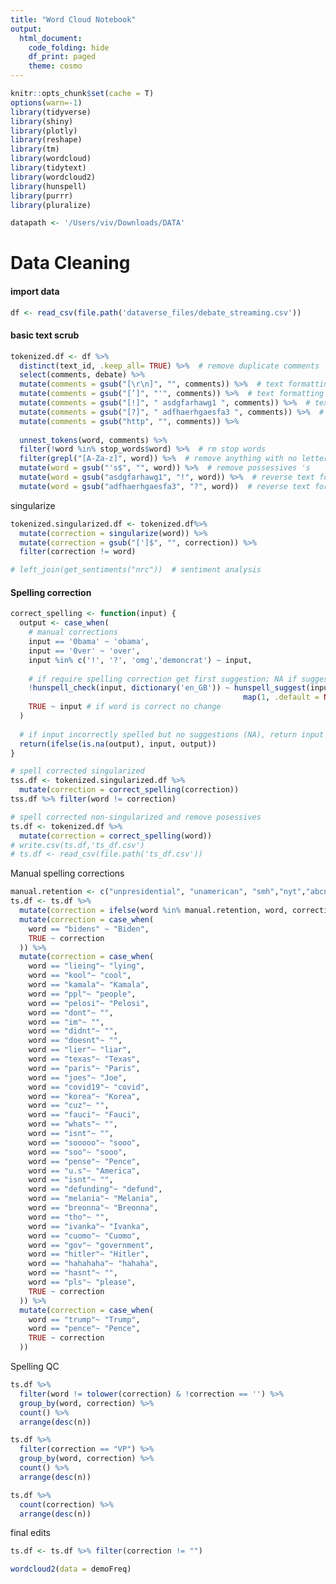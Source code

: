 ```yaml
---
title: "Word Cloud Notebook"
output:
  html_document:
    code_folding: hide
    df_print: paged
    theme: cosmo
---
```


```r
knitr::opts_chunk$set(cache = T)
options(warn=-1)
library(tidyverse)
library(shiny)
library(plotly)
library(reshape)
library(tm)
library(wordcloud)
library(tidytext)
library(wordcloud2)
library(hunspell)
library(purrr)
library(pluralize)

datapath <- '/Users/viv/Downloads/DATA'
```  

# Data Cleaning

#### import data
```r
df <- read_csv(file.path('dataverse_files/debate_streaming.csv')) 
```


#### basic text scrub
```r
tokenized.df <- df %>% 
  distinct(text_id, .keep_all= TRUE) %>%  # remove duplicate comments
  select(comments, debate) %>%
  mutate(comments = gsub("[\r\n]", "", comments)) %>%  # text formatting
  mutate(comments = gsub("[’]", "'", comments)) %>%  # text formatting
  mutate(comments = gsub("[!]", " asdgfarhawg1 ", comments)) %>%  # text formatting
  mutate(comments = gsub("[?]", " adfhaerhgaesfa3 ", comments)) %>%  # text formatting
  mutate(comments = gsub("http", "", comments)) %>% 
  
  unnest_tokens(word, comments) %>%
  filter(!word %in% stop_words$word) %>%  # rm stop words
  filter(grepl("[A-Za-z]", word)) %>%  # remove anything with no letters [A-Za-z]
  mutate(word = gsub("'s$", "", word)) %>%  # remove possessives 's
  mutate(word = gsub("asdgfarhawg1", "!", word)) %>%  # reverse text formatting
  mutate(word = gsub("adfhaerhgaesfa3", "?", word))  # reverse text formatting 
```

singularize
```r
tokenized.singularized.df <- tokenized.df%>% 
  mutate(correction = singularize(word)) %>% 
  mutate(correction = gsub("[']$", "", correction)) %>% 
  filter(correction != word)
```

```r
# left_join(get_sentiments("nrc"))  # sentiment analysis
```

#### Spelling correction
```r
correct_spelling <- function(input) {
  output <- case_when(
    # manual corrections
    input == '0bama' ~ 'obama',
    input == '0ver' ~ 'over',
    input %in% c('!', '?', 'omg','demoncrat') ~ input,
    
    # if require spelling correction get first suggestion; NA if suggestions list is empty 
    !hunspell_check(input, dictionary('en_GB')) ~ hunspell_suggest(input, dictionary('en_US')) %>%
                                                    map(1, .default = NA) %>% unlist(),
    TRUE ~ input # if word is correct no change
  )
  
  # if input incorrectly spelled but no suggestions (NA), return input word
  return(ifelse(is.na(output), input, output))
}

# spell corrected singularized
tss.df <- tokenized.singularized.df %>% 
  mutate(correction = correct_spelling(correction))
tss.df %>% filter(word != correction)

# spell corrected non-singularized and remove posessives
ts.df <- tokenized.df %>% 
  mutate(correction = correct_spelling(word))
# write.csv(ts.df,'ts_df.csv')
# ts.df <- read_csv(file.path('ts_df.csv')) 
```
Manual spelling corrections
```r
manual.retention <- c("unpresidential", "unamerican", "smh","nyt","abcnews","hes", "dt","letherspeak","jorgensen","jo","mfker","yrs","meds","covid","lol","dems","anymore","trump2020","lmao","wtf","blm","pos","yall","dem","maga","favor","haha","harris2020","antifa","stfu","dr","hahaha","wth","everytime","favoring","soooo","nobel","potus","aoc","favorite","behavior","dang","asshole","defund","tf","lockdown","aca","idk","hiden","labor","dnc","cheeto","kavanaugh","snl","lmao","sooo","aint","ppe","plexiglass","lil")
ts.df <- ts.df %>% 
  mutate(correction = ifelse(word %in% manual.retention, word, correction)) %>% 
  mutate(correction = case_when(
    word == "bidens" ~ "Biden",
    TRUE ~ correction
  )) %>%
  mutate(correction = case_when(
    word == "lieing"~ "lying",
    word == "kool"~ "cool",
    word == "kamala"~ "Kamala",
    word == "ppl"~ "people",
    word == "pelosi"~ "Pelosi",
    word == "dont"~ "",
    word == "im"~ "",
    word == "didnt"~ "",
    word == "doesnt"~ "",
    word == "lier"~ "liar",
    word == "texas"~ "Texas",
    word == "paris"~ "Paris",
    word == "joes"~ "Joe",
    word == "covid19"~ "covid",
    word == "korea"~ "Korea",
    word == "cuz"~ "",
    word == "fauci"~ "Fauci",
    word == "whats"~ "",
    word == "isnt"~ "",
    word == "sooooo"~ "sooo",
    word == "soo"~ "sooo",
    word == "pense"~ "Pence",
    word == "u.s"~ "America",
    word == "isnt"~ "",
    word == "defunding"~ "defund",
    word == "melania"~ "Melania",
    word == "breonna"~ "Breonna",
    word == "tho"~ "",
    word == "ivanka"~ "Ivanka",
    word == "cuomo"~ "Cuomo",
    word == "gov"~ "government",
    word == "hitler"~ "Hitler",
    word == "hahahaha"~ "hahaha", 
    word == "hasnt"~ "",
    word == "pls"~ "please",
    TRUE ~ correction
  )) %>%
  mutate(correction = case_when(
    word == "trump"~ "Trump",
    word == "pence"~ "Pence",
    TRUE ~ correction
  ))
```

Spelling QC
```r
ts.df %>% 
  filter(word != tolower(correction) & !correction == '') %>%
  group_by(word, correction) %>%
  count() %>%
  arrange(desc(n))

ts.df %>% 
  filter(correction == "VP") %>%
  group_by(word, correction) %>%
  count() %>%
  arrange(desc(n))

ts.df %>% 
  count(correction) %>%
  arrange(desc(n))
```

final edits
```r
ts.df <- ts.df %>% filter(correction != "")
```


```r
wordcloud2(data = demoFreq)
```


